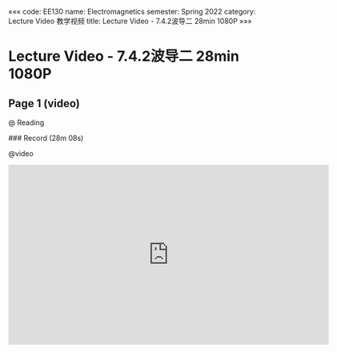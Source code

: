 «««
code: EE130
name: Electromagnetics
semester: Spring 2022
category: Lecture Video 教学视频
title: Lecture Video - 7.4.2波导二 28min 1080P
»»»

# Lecture Video - 7.4.2波导二 28min 1080P

## Page 1 (video)

@ Reading

<div class="markdown-body">
### Record (28m 08s)
</div>

@video

<iframe src="https://sbbrisk.com/e/8b9yw9cc2s6l.html" frameborder=0 marginwidth=0 marginheight=0 scrolling=no width=640 height=360 allowfullscreen></iframe>
